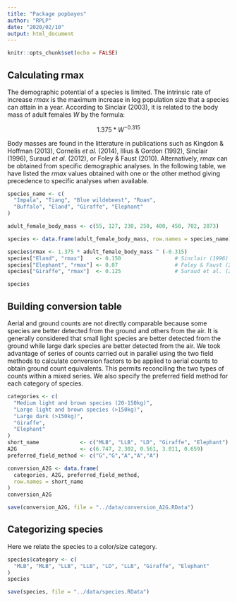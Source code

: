 ```yaml
---
title: "Package popbayes"
author: "RPLP"
date: "2020/02/10"
output: html_document
---
```


```r
knitr::opts_chunk$set(echo = FALSE)
```

## Calculating rmax

The demographic potential of a species is limited. The intrinsic rate of 
increase $rmax$ is the maximum increase in log population size that a species 
can attain in a year. According to Sinclair (2003), it is related to the body 
mass of adult females $W$  by the formula:

$$ 1.375*W^{-0.315} $$

Body masses are found in the litterature in publications such as Kingdon & 
Hoffman (2013), Cornelis _et al._ (2014), Illius & Gordon (1992), 
Sinclair (1996), Suraud _et al._ (2012), or Foley & Faust (2010). 
Alternatively, $rmax$ can be obtained from specific demographic analyses. In the 
following table, we have listed the $rmax$ values obtained with one or the other 
method giving precedence to specific analyses when available.  

```r
species_name <- c(
  "Impala", "Tiang", "Blue wildebeest", "Roan", 
  "Buffalo", "Eland", "Giraffe", "Elephant"
)

adult_female_body_mass <- c(55, 127, 230, 250, 400, 450, 702, 2873)

species <- data.frame(adult_female_body_mass, row.names = species_name)

species$rmax <- 1.375 * adult_female_body_mass ^ (-0.315)
species["Eland", "rmax"]    <- 0.150                 # Sinclair (1996)
species["Elephant", "rmax"] <- 0.07                  # Foley & Faust (2010)
species["Giraffe", "rmax"]  <- 0.125                 # Suraud et al. (2012)

species
```

## Building conversion table

Aerial and ground counts are not directly comparable because some species are 
better detected from the ground and others from the air. It is generally 
considered that small light species are better detected from the ground while 
large dark species are better detected from the air. We took advantage of series 
of counts carried out in parallel using the two field methods to calculate 
conversion factors to be applied to aerial counts to obtain ground count 
equivalents. This permits reconciling the two types of counts within a mixed 
series. We also specify the preferred field method for each category of species.

```r
categories <- c(
  "Medium light and brown species (20-150kg)",
  "Large light and brown species (>150kg)",
  "Large dark (>150kg)",
  "Giraffe",
  "Elephant"
)
short_name             <- c("MLB", "LLB", "LD", "Giraffe", "Elephant")
A2G                    <- c(6.747, 2.302, 0.561, 3.011, 0.659)
preferred_field_method <- c("G","G","A","A","A")

conversion_A2G <- data.frame(
  categories, A2G, preferred_field_method, 
  row.names = short_name
)
conversion_A2G

save(conversion_A2G, file = "../data/conversion_A2G.RData")
```

## Categorizing species

Here we relate the species to a color/size category.

```r
species$category <- c(
  "MLB", "MLB", "LLB", "LLB", "LD", "LLB", "Giraffe", "Elephant"
)
species

save(species, file = "../data/species.RData")
```


